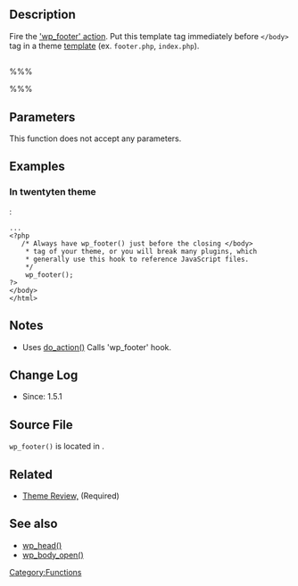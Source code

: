 {{Languages|
{{en|Function Reference/wp_footer}}
{{ja|テンプレートタグ/wp_footer}}
}}

== Description ==

Fire the [[Plugin API/Action Reference/wp_footer|'wp_footer' action]]. Put this template tag immediately before <tt><nowiki></body></nowiki></tt> tag in a theme [[Theme Development#Template Files|template]] (ex. <tt>footer.php</tt>, <tt>index.php</tt>).

== ==

%%% <?php wp_footer(); ?> %%%

== Parameters ==

This function does not accept any parameters.

== Examples ==

=== In twentyten theme ===
{{Trac|wp-content/themes/twentyten/footer.php}}:
<pre>...
<?php
   /* Always have wp_footer() just before the closing </body>
    * tag of your theme, or you will break many plugins, which
    * generally use this hook to reference JavaScript files.
    */
    wp_footer();
?>
</body>
</html></pre>

== Notes ==

* Uses [[Function Reference/do action|do_action()]] Calls 'wp_footer' hook.

== Change Log ==

* Since: 1.5.1

== Source File ==

<tt>wp_footer()</tt> is located in {{Trac|wp-includes/general-template.php}}.

== Related ==

* [[Theme Review#Template Tags and Hooks|Theme Review,]] (Required)

== See also ==

* [https://developer.wordpress.org/reference/functions/wp_head/ wp_head()]
* [https://developer.wordpress.org/reference/functions/wp_body_open/ wp_body_open()]

{{Tag Footer}}

[[Category:Functions]]